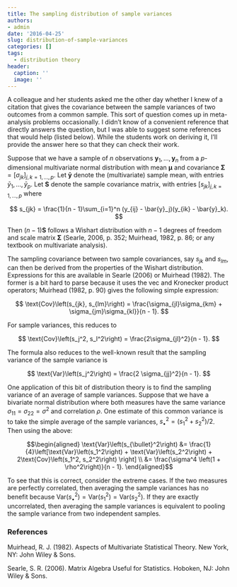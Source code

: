 ```yaml
---
title: The sampling distribution of sample variances
authors:
- admin
date: '2016-04-25'
slug: distribution-of-sample-variances
categories: []
tags:
  - distribution theory
header:
  caption: ''
  image: ''
---
```


A colleague and her students asked me the other day whether I knew of a citation that gives the covariance between the sample variances of two outcomes from a common sample. This sort of question comes up in meta-analysis problems occasionally. I didn't know of a convenient reference that directly answers the question, but I was able to suggest some references that would help (listed below). While the students work on deriving it, I'll provide the answer here so that they can check their work. 

Suppose that we have a sample of $n$ observations $\mathbf{y}_1,...,\mathbf{y}_n$ from a $p$-dimensional multivariate normal distribution with mean $\boldsymbol\mu$ and covariance $\boldsymbol\Sigma = \left[\sigma_{jk}\right]_{j,k=1,...,p}$. Let $\mathbf{\bar{y}}$ denote the (multivariate) sample mean, with entries $\bar{y}_1,...,\bar{y}_p$. Let $\mathbf{S}$ denote the sample covariance matrix, with entries $\left[s_{jk}\right]_{j,k=1,...,p}$ where 

$$
s_{jk} = \frac{1}{n - 1}\sum_{i=1}^n (y_{ij} - \bar{y}_j)(y_{ik} - \bar{y}_k).
$$

Then $(n - 1)\mathbf{S}$ follows a Wishart distribution with $n - 1$ degrees of freedom and scale matrix $\boldsymbol\Sigma$ (Searle, 2006, p. 352; Muirhead, 1982, p. 86; or any textbook on multivariate analysis). 

The sampling covariance between two sample covariances, say $s_{jk}$ and $s_{lm}$, can then be derived from the properties of the Wishart distribution. Expressions for this are available in Searle (2006) or Muirhead (1982). The former is a bit hard to parse because it uses the $\text{vec}$ and Kronecker product operators; Muirhead (1982, p. 90) gives the following simple expression: 

$$
\text{Cov}\left(s_{jk}, s_{lm}\right) = \frac{\sigma_{jl}\sigma_{km} + \sigma_{jm}\sigma_{kl}}{n - 1}.
$$

For sample variances, this reduces to 

$$
\text{Cov}\left(s_j^2, s_l^2\right) = \frac{2\sigma_{jl}^2}{n - 1}.
$$

The formula also reduces to the well-known result that the sampling variance of the sample variance is 

$$
\text{Var}\left(s_j^2\right) = \frac{2 \sigma_{jj}^2}{n - 1}.
$$

One application of this bit of distribution theory is to find the sampling variance of an average of sample variances. Suppose that we have a bivariate normal distribution where both measures have the same variance $\sigma_{11} = \sigma_{22} = \sigma^2$ and correlation $\rho$. One estimate of this common variance is to take the simple average of the sample variances, $s_{\bullet}^2 = \left(s_1^2 + s_2^2\right) / 2$. Then using the above:

$$\begin{aligned}
\text{Var}\left(s_{\bullet}^2\right) &= \frac{1}{4}\left[\text{Var}\left(s_1^2\right) + \text{Var}\left(s_2^2\right) + 2\text{Cov}\left(s_1^2, s_2^2\right) \right] \\
&= \frac{\sigma^4 \left(1 + \rho^2\right)}{n - 1}.
\end{aligned}$$

To see that this is correct, consider the extreme cases. If the two measures are perfectly correlated, then averaging the sample variances has no benefit because $\text{Var}\left(s_{\bullet}^2\right) = \text{Var}\left(s_1^2\right) = \text{Var}\left(s_2^2\right)$. If they are exactly uncorrelated, then averaging the sample variances is equivalent to pooling the sample variance from two independent samples.

### References

Muirhead, R. J. (1982). Aspects of Multivariate Statistical Theory. New York, NY: John Wiley & Sons.

Searle, S. R. (2006). Matrix Algebra Useful for Statistics. Hoboken, NJ: John Wiley & Sons.
